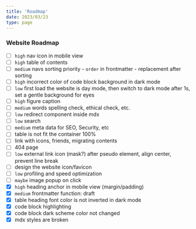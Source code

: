 ```yaml
---
title: 'Roadmap'
date: 2023/03/23
type: page
---
```


### Website Roadmap

-   [ ] `high` nav icon in mobile view
-   [ ] `high` table of contents
-   [ ] `medium` navs sorting priority - `order` in frontmatter - replacement after sorting
-   [ ] `high` incorrect color of code block background in dark mode
-   [ ] `low` first load the website is day mode, then switch to dark mode after 1s, set a gentle background for eyes
-   [ ] `high` figure caption
-   [ ] `medium` words spelling check, ethical check, etc.
-   [ ] `low` redirect component inside mdx
-   [ ] `low` search
-   [ ] `medium` meta data for SEO, Security, etc
-   [ ] table is not fit the container 100%
-   [ ] link with icons, friends, migrating contents
-   [ ] 404 page
-   [ ] `low` external link icon (mask?) after pseudo element, align center, prevent line break
-   [ ] design the website icon/favicon
-   [ ] `low` profiling and speed optimization
-   [ ] `maybe` image popup on click
-   [x] `high` heading anchor in mobile view (margin/padding)
-   [x] `medium` frontmatter function: draft
-   [x] table heading font color is not inverted in dark mode
-   [x] code block highlighting
-   [x] code block dark scheme color not changed
-   [x] mdx styles are broken

